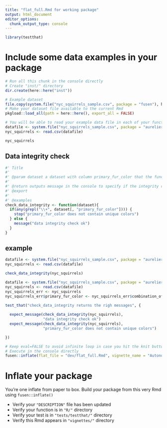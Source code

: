 ```yaml
---
title: "flat_full.Rmd for working package"
output: html_document
editor_options: 
  chunk_output_type: console
---
```


<!-- Run this 'development' chunk -->
<!-- Store every call to library() that you need to explore your functions -->

```r
library(testthat)
```

<!--
 You need to run the 'description' chunk in the '0-dev_history.Rmd' file before continuing your code there.

If it is the first time you use {fusen}, after 'description', you can directly run the last chunk of the present file with inflate() inside.
--> 

# Include some data examples in your package

<!-- 
 Store your dataset in a directory named "inst/" at the root of your project.
 Use it for your tests in this Rmd thanks to `pkgload::load_all()` to make it available
and `system.file()` to read it in your examples.
-->

```r
# Run all this chunk in the console directly
# Create "inst/" directory
dir.create(here::here("inst"))

# Example dataset
file.copy(system.file("nyc_squirrels_sample.csv", package = "fusen"), here::here("inst"))
# Make your dataset file available to the current Rmd
pkgload::load_all(path = here::here(), export_all = FALSE)

# You will be able to read your example data file in each of your function examples and tests as follows
datafile <- system.file("nyc_squirrels_sample.csv", package = "aurelier")
nyc_squirrels <- read.csv(datafile)

nyc_squirrels
```

## Data integrity check
```r

#' Title
#'
#' @param dataset a dataset with column primary_fur_color that the function will check
#'
#' @return outputs message in the console to specify if the integrity check was successful 
#' @export
#'
#' @examples
check_data_integrity <- function(dataset){
  if(any(grepl("\\+", dataset[, "primary_fur_color"]))) {
    stop("primary_fur_color does not contain unique colors")
  } else {
    message("data integrity check ok")
  }
}

```

<!--
Create a chunk with an example of use for your function

- The chunk needs to be named `examples` at least
- It contains working examples of your function
- The chunk is better be named `examples-my_median` to be handled
correctly when inflated as a vignette

After inflating the template

-  This example will be added in the '@examples' part of our function above in the "R/" directory
- This example will be added in the vignette created from this Rmd template
-->

## example
```r
datafile <- system.file("nyc_squirrels_sample.csv", package = "aurelier")
nyc_squirrels <- read.csv(datafile)

check_data_integrity(nyc_squirrels)
```

<!--
Create a chunk with a test of use for your function

- The chunk needs to be named `tests` at least
- It contains working tests of your function
- The chunk is better be named `tests-my_median` to be handled
correctly when inflated as a vignette

After inflating the template

-  This test code will be added in the "tests/testthat/" directory
-->

```r
datafile <- system.file("nyc_squirrels_sample.csv", package = "aurelier")
nyc_squirrels <- read.csv(datafile)
nyc_squirrels_err <- nyc_squirrels
nyc_squirrels_err$primary_fur_color <- nyc_squirrels_err$combination_of_primary_and_highlight_color

test_that("check_data_integrity returns the righ messages", {
  
  expect_message(check_data_integrity(nyc_squirrels),
                 "data integrity check ok")
  expect_message(check_data_integrity(nyc_squirrels),
                 "primary_fur_color does not contain unique colors")

})

```






<!--
# There can be development actions

Create a chunk with 'development' actions

- The chunk needs to be named `development` or `dev`
- It contains functions that are used for package development only
- Note that you may want to store most of these functions in the 0-dev_history.Rmd file

These are only included in the present flat template file, their content will not be part of the package anywhere else.
-->

```r
# Keep eval=FALSE to avoid infinite loop in case you hit the knit button
# Execute in the console directly
fusen::inflate(flat_file = "dev/flat_full.Rmd", vignette_name = "Autonomy")
```


# Inflate your package

You're one inflate from paper to box.
Build your package from this very Rmd using `fusen::inflate()`

- Verify your `"DESCRIPTION"` file has been updated
- Verify your function is in `"R/"` directory
- Verify your test is in `"tests/testthat/"` directory
- Verify this Rmd appears in `"vignettes/"` directory
